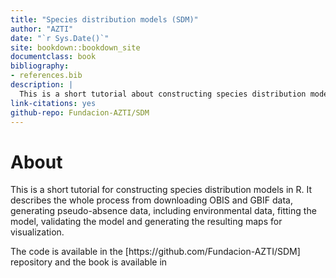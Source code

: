 ```yaml
--- 
title: "Species distribution models (SDM)"
author: "AZTI"
date: "`r Sys.Date()`"
site: bookdown::bookdown_site
documentclass: book
bibliography:
- references.bib
description: |
  This is a short tutorial about constructing species distribution models in R, with special emphasis on shape-constrained generalised additive models.  
link-citations: yes
github-repo: Fundacion-AZTI/SDM
---
```


# About

This is a short tutorial for constructing species distribution models in R. It describes the whole process from downloading OBIS and GBIF data, generating pseudo-absence data, including environmental data, fitting the model, validating the model and generating the resulting maps for visualization.  

The code is available in the [https://github.com/Fundacion-AZTI/SDM] repository and the book is available in 